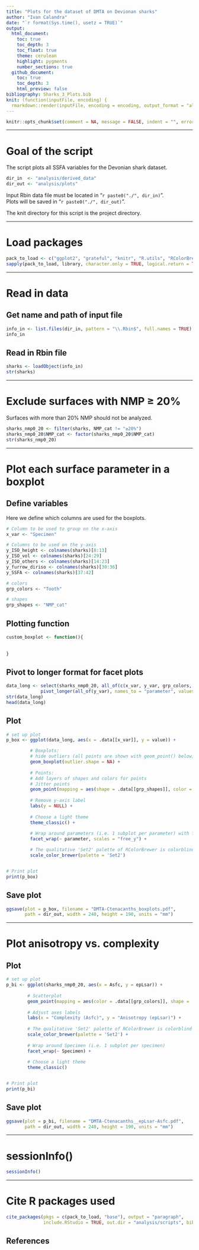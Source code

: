 ```yaml
---
title: "Plots for the dataset of DMTA on Devionan sharks"
author: "Ivan Calandra"
date: "`r format(Sys.time(), usetz = TRUE)`"
output:
  html_document:
    toc: true
    toc_depth: 3
    toc_float: true
    theme: cerulean
    highlight: pygments
    number_sections: true
  github_document: 
    toc: true
    toc_depth: 3
    html_preview: false
bibliography: Sharks_3_Plots.bib
knit: (function(inputFile, encoding) {
  rmarkdown::render(inputFile, encoding = encoding, output_format = "all", knit_root_dir = rprojroot::find_rstudio_root_file()) })
---
```


```r
knitr::opts_chunk$set(comment = NA, message = FALSE, indent = "", error = TRUE)
```


---


# Goal of the script
The script plots all SSFA variables for the Devonian shark dataset.   

```r
dir_in  <- "analysis/derived_data"
dir_out <- "analysis/plots"
```

Input Rbin data file must be located in "`r paste0("./", dir_in)`".  
Plots will be saved in "`r paste0("./", dir_out)`".

The knit directory for this script is the project directory.


---


# Load packages
```r
pack_to_load <- c("ggplot2", "grateful", "knitr", "R.utils", "RColorBrewer", "rmarkdown", "tidyverse")
sapply(pack_to_load, library, character.only = TRUE, logical.return = TRUE)
```


---


# Read in data
## Get name and path of input file 
```r
info_in <- list.files(dir_in, pattern = "\\.Rbin$", full.names = TRUE)
info_in
```


## Read in Rbin file
```r
sharks <- loadObject(info_in)
str(sharks)
```


---


# Exclude surfaces with NMP ≥ 20%
Surfaces with more than 20% NMP should not be analyzed.

```r
sharks_nmp0_20 <- filter(sharks, NMP_cat != "≥20%")
sharks_nmp0_20$NMP_cat <- factor(sharks_nmp0_20$NMP_cat)
str(sharks_nmp0_20)
```


---


# Plot each surface parameter in a boxplot
## Define variables
Here we define which columns are used for the boxplots.  

```r
# Column to be used to group on the x-axis
x_var <- "Specimen"

# Columns to be used on the y-axis
y_ISO_height <- colnames(sharks)[8:13] 
y_ISO_vol <- colnames(sharks)[24:29] 
y_ISO_others <- colnames(sharks)[14:23] 
y_furrow_diriso <- colnames(sharks)[30:36]
y_SSFA <- colnames(sharks)[37:42]

# colors
grp_colors <- "Tooth"

# shapes
grp_shapes <- "NMP_cat"
```


## Plotting function
```r
custom_boxplot <- function(){
  
  
}
```


## Pivot to longer format for facet plots
```r
data_long <- select(sharks_nmp0_20, all_of(c(x_var, y_var, grp_colors, grp_shapes))) %>%
             pivot_longer(all_of(y_var), names_to = "parameter", values_to = "value")
str(data_long)
head(data_long)
```


## Plot
```r
# set up plot
p_box <- ggplot(data_long, aes(x = .data[[x_var]], y = value)) +

         # Boxplots:
         # hide outliers (all points are shown with geom_point() below) 
         geom_boxplot(outlier.shape = NA) +
  
         # Points:
         # Add layers of shapes and colors for points 
         # Jitter points
         geom_point(mapping = aes(shape = .data[[grp_shapes]], color = .data[[grp_colors]]), position = "jitter", size = 2) +
  
         # Remove y-axis label
         labs(y = NULL) + 
  
         # Choose a light theme
         theme_classic() +
  
         # Wrap around parameters (i.e. 1 subplot per parameter) with free y-scales
         facet_wrap(~ parameter, scales = "free_y") +

         # The qualitative 'Set2' palette of RColorBrewer is colorblind friendly
         scale_color_brewer(palette = 'Set2')


# Print plot
print(p_box)
```


## Save plot
```r
ggsave(plot = p_box, filename = "DMTA-Ctenacanths_boxplots.pdf", 
       path = dir_out, width = 240, height = 190, units = "mm")
```


---


# Plot anisotropy vs. complexity
## Plot
```r
# set up plot
p_bi <- ggplot(sharks_nmp0_20, aes(x = Asfc, y = epLsar)) +
        
        # Scatterplot
        geom_point(mapping = aes(color = .data[[grp_colors]], shape = .data[[grp_shapes]]), size = 4) +
  
        # Adjust axes labels
        labs(x = "Complexity (Asfc)", y = "Anisotropy (epLsar)") +
  
        # The qualitative 'Set2' palette of RColorBrewer is colorblind friendly
        scale_color_brewer(palette = 'Set2') +
  
        # Wrap around Specimen (i.e. 1 subplot per specimen)
        facet_wrap(~ Specimen) +
  
        # Choose a light theme
        theme_classic()


# Print plot
print(p_bi)
```


## Save plot
```r
ggsave(plot = p_bi, filename = "DMTA-Ctenacanths__epLsar-Asfc.pdf", 
       path = dir_out, width = 240, height = 190, units = "mm")
```

---


# sessionInfo()

```r
sessionInfo()
```


---


# Cite R packages used

```r
cite_packages(pkgs = c(pack_to_load, "base"), output = "paragraph", 
              include.RStudio = TRUE, out.dir = "analysis/scripts", bib.file = "Sharks_3_Plots")
```


## References

